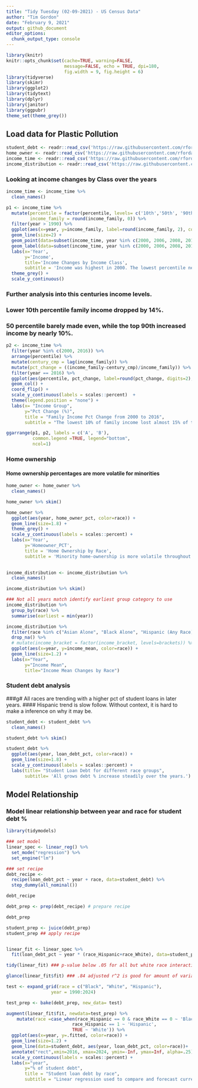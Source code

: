 ```yaml
---
title: "Tidy Tuesday (02-09-2021) - US Census Data"
author: "Tim Gordon"
date: "February 9, 2021"
output: github_document
editor_options: 
  chunk_output_type: console
---
```


```r
library(knitr)
knitr::opts_chunk$set(cache=TRUE, warning=FALSE,
                      message=FALSE, echo = TRUE, dpi=180,
                      fig.width = 9, fig.height = 6)
library(tidyverse)
library(skimr)
library(ggplot2)
library(tidytext)
library(dplyr)
library(janitor)
library(ggpubr)
theme_set(theme_grey())
```

## Load data for Plastic Pollution

```r
student_debt <- readr::read_csv('https://raw.githubusercontent.com/rfordatascience/tidytuesday/master/data/2021/2021-02-09/student_debt.csv')
home_owner <- readr::read_csv('https://raw.githubusercontent.com/rfordatascience/tidytuesday/master/data/2021/2021-02-09/home_owner.csv')
income_time <- readr::read_csv('https://raw.githubusercontent.com/rfordatascience/tidytuesday/master/data/2021/2021-02-09/income_time.csv')
income_distribution <- readr::read_csv('https://raw.githubusercontent.com/rfordatascience/tidytuesday/master/data/2021/2021-02-09/income_distribution.csv')

```

### Looking at income changes by Class over the years

```r
income_time <- income_time %>%
  clean_names()

p1 <- income_time %>%
  mutate(percentile = factor(percentile, levels= c('10th','50th', '90th')),
         income_family = round(income_family, 0)) %>%
  filter(year > 1990) %>%
  ggplot(aes(x=year, y=income_family, label=round(income_family, 2), color=percentile)) +
  geom_line(size=2) +
  geom_point(data=subset(income_time, year %in% c(2000, 2006, 2008, 2012, 2016)), color='black', size=3) +
  geom_label(data=subset(income_time, year %in% c(2000, 2006, 2008, 2012, 2016)), position=position_dodge(width=1.2), vjust=-.07, hjust=.3) +
  labs(x='Year',
       y='Income',
       title='Income Changes by Income Class',
       subtitle = 'Income was highest in 2000. The lowest percentile never recovered while the highest percentile expanded their wealth during the new century') +
  theme_grey() +
  scale_y_continuous() 
```

### Further analysis into this centuries income levels.

### Lower 10th percentile family income dropped by 14%. 
### 50 percentile barely made even, while the top 90th increased income by nearly 10%.

```r

p2 <- income_time %>%
  filter(year %in% c(2000, 2016)) %>%
  arrange(percentile) %>%
  mutate(century_cmp = lag(income_family)) %>%
  mutate(pct_change = ((income_family-century_cmp)/income_family)) %>%
  filter(year == 2016) %>%
  ggplot(aes(percentile, pct_change, label=round(pct_change, digits=2), fill=percentile)) +#filter(year == 2016) 
  geom_col() + 
  coord_flip() +
  scale_y_continuous(labels = scales::percent)  +
  theme(legend.position = "none") +
  labs(x= "Income Group",
       y="Pct Change (%)", 
       title = "Family Income Pct Change from 2000 to 2016",
       subtitle = "The lowest 10% of family income lost almost 15% of their income. The top 10% increased their income by 9% over this period.")

ggarrange(p1, p2, labels = c('A', 'B'),
          common.legend =TRUE, legend="bottom",
          ncol=1)
```

### Home ownership
#### Home ownership percentages are more volatile for minorities

```r
home_owner <- home_owner %>%
  clean_names()

home_owner %>% skim()

home_owner %>%
  ggplot(aes(year, home_owner_pct, color=race)) +
  geom_line(size=1.8) +
  theme_grey() +
  scale_y_continuous(labels = scales::percent) +
  labs(x='Year',
       y='Homeowner_PCT',
       title = 'Home Ownership by Race',
       subtitle = 'Minority home-ownership is more volatile throughout the years. Also is on average lower than White People.')
  
```

```r
income_distribution <- income_distribution %>%
  clean_names()

income_distribution %>% skim()

### Not all years match identify earliest group category to use
income_distribution %>%
  group_by(race) %>% 
  summarise(earliest = min(year))

income_distribution %>%
  filter(race %in% c("Asian Alone", "Black Alone", "Hispanic (Any Race)", "White Alone")) %>% 
  drop_na() %>%
  # mutate(income_bracket = factor(income_bracket, levels=brackets)) %>%
  ggplot(aes(x=year, y=income_mean, color=race)) +
  geom_line(size=1.2) + 
  labs(x="Year",
       y="Income Mean",
       title="Income Mean Changes by Race")

```

### Student debt analysis
###g# All races are trending with a higher pct of student loans in later years. 
#### Hispanic trend is slow follow. Without context, it is hard to make a inference on why it may be.

```r
student_debt <- student_debt %>%
  clean_names()

student_debt %>% skim()

student_debt %>%
  ggplot(aes(year, loan_debt_pct, color=race)) +
  geom_line(size=1.8) +
  scale_y_continuous(labels = scales::percent) +
  labs(title= "Student Loan Debt for different race groups",
       subtitle= 'All grows debt % increase steadily over the years.')

```

## Model Relationship 
### Model linear relationship between year and race for student debt %

```r
library(tidymodels)

### set model
linear_spec <- linear_reg() %>% 
  set_mode("regression") %>%
  set_engine("lm")

### set recipe
debt_recipe <- 
  recipe(loan_debt_pct ~ year + race, data=student_debt) %>%
  step_dummy(all_nominal())

debt_recipe

debt_prep <- prep(debt_recipe) # prepare recipe

debt_prep

student_prep <- juice(debt_prep)
student_prep ## apply recipe


linear_fit <- linear_spec %>%
  fit(loan_debt_pct ~ year * (race_Hispanic+race_White), data=student_prep)

tidy(linear_fit) ### p-value below .05 for all but white race interactions

glance(linear_fit$fit) ### .84 adjusted r^2 is good for amount of variables 
```

```r
test <- expand_grid(race = c("Black", "White", "Hispanic"), 
                 year = 1990:2024)
```

```r
test_prep <- bake(debt_prep, new_data= test)

augment(linear_fit$fit, newdata=test_prep) %>% 
    mutate(race =case_when(race_Hispanic == 0 & race_White == 0 ~ 'Black',
                         race_Hispanic == 1 ~ 'Hispanic',
                         TRUE ~ 'White')) %>%
  ggplot(aes(x=year, y=.fitted, color=race)) +
  geom_line(size=1.2) +
  geom_line(data=student_debt, aes(year, loan_debt_pct, color=race))+
  annotate("rect",xmin=2016, xmax=2024, ymin=-Inf, ymax=Inf, alpha=.25) +
  scale_y_continuous(labels = scales::percent) +
  labs(x="year",
       y="% of student debt", 
       title = "Student loan debt by race",
       subtitle = "Linear regression used to compare and forecast current debt percentages.")
```

